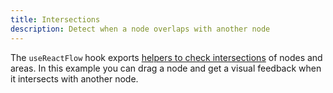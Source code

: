 ```yaml
---
title: Intersections
description: Detect when a node overlaps with another node
---
```



The `useReactFlow` hook exports [helpers to check intersections](/api-reference/types/react-flow-instance#intersections) of nodes and areas. In this example you can drag a node and get a visual feedback when it intersects with another node.

<RemoteCodeViewer route="examples/nodes/intersections" framework="react" />
